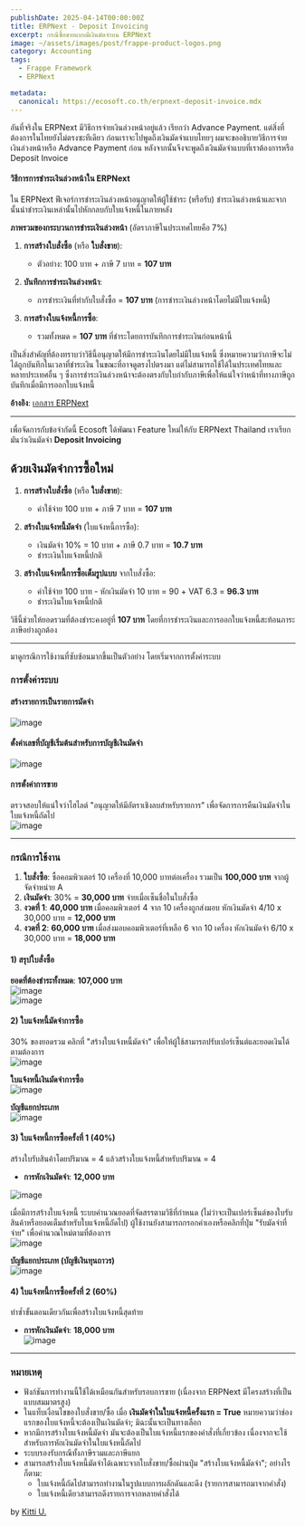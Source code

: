 ```yaml
---
publishDate: 2025-04-14T00:00:00Z
title: ERPNext - Deposit Invoicing 
excerpt: กรณีซื้อขายแบบมีเงินมัดจำบน ERPNext
image: ~/assets/images/post/frappe-product-logos.png
category: Accounting
tags:
  - Frappe Framework
  - ERPNext

metadata:
  canonical: https://ecosoft.co.th/erpnext-deposit-invoice.mdx
---
```


อันที่จริงใน ERPNext มีวิธีการจ่ายเงินล่วงหน้าอยู่แล้ว เรียกว่า Advance Payment. แต่สิ่งที่ต้องการในไทยยังไม่ตรงซะทีเดียว ก่อนเราจะไปพูดถึงเงินมัดจำแบบไทยๆ ผมจะขออธิบายวิธีการจ่ายเงินล่วงหน้าหรือ Advance Payment ก่อน หลังจากนั้นจึงจะพูดถึงเงินมัดจำแบบที่เราต้องการหรือ Deposit Invoice 

#### วิธีการการชำระเงินล่วงหน้าใน ERPNext

ใน ERPNext ฟีเจอร์การชำระเงินล่วงหน้าอนุญาตให้ผู้ใช้ชำระ (หรือรับ) ชำระเงินล่วงหน้าและจากนั้นนำชำระเงินเหล่านั้นไปหักกลบกับใบแจ้งหนี้ในภายหลัง

**ภาพรวมของกระบวนการชำระเงินล่วงหน้า**
(อัตราภาษีในประเทศไทยคือ 7%)

1. **การสร้างใบสั่งซื้อ** (หรือ **ใบสั่งขาย**):  
   - ตัวอย่าง: 100 บาท + ภาษี 7 บาท = **107 บาท**
   
2. **บันทึกการชำระเงินล่วงหน้า**:  
   - การชำระเงินที่ทำกับใบสั่งซื้อ = **107 บาท** (การชำระเงินล่วงหน้าโดยไม่มีใบแจ้งหนี้)
   
3. **การสร้างใบแจ้งหนี้การซื้อ**:  
   - รวมทั้งหมด = **107 บาท** ที่ชำระโดยการบันทึกการชำระเงินก่อนหน้านี้

เป็นสิ่งสำคัญที่ต้องทราบว่าวิธีนี้อนุญาตให้มีการชำระเงินโดยไม่มีใบแจ้งหนี้ ซึ่งหมายความว่าภาษีจะไม่ได้ถูกบันทึกในเวลาที่ชำระเงิน ในขณะที่อาจดูตรงไปตรงมา แต่ไม่สามารถใช้ได้ในประเทศไทยและหลายประเทศอื่น ๆ ซึ่งการชำระเงินล่วงหน้าจะต้องตรงกับใบกำกับภาษีเพื่อให้แน่ใจว่าหน้าที่ทางภาษีถูกบันทึกเมื่อมีการออกใบแจ้งหนี้

**อ้างอิง**: [เอกสาร ERPNext](https://docs.frappe.io/erpnext/user/manual/en/advance-payment-entry)

---

เพื่อจัดการกับข้อจำกัดนี้ Ecosoft ได้พัฒนา Feature ใหม่ให้กับ ERPNext Thailand เราเรียกมันว่าเงินมัดจำ **Deposit Invoicing**

## ด้วยเงินมัดจำการซื้อใหม่
1. **การสร้างใบสั่งซื้อ** (หรือ **ใบสั่งขาย**):  
   - ค่าใช้จ่าย 100 บาท + ภาษี 7 บาท = **107 บาท**
   
2. **สร้างใบแจ้งหนี้มัดจำ** (ใบแจ้งหนี้การซื้อ):  
   - เงินมัดจำ 10% = 10 บาท + ภาษี 0.7 บาท = **10.7 บาท**
   - ชำระเงินใบแจ้งหนี้ปกติ
   
3. **สร้างใบแจ้งหนี้การซื้อเต็มรูปแบบ** จากใบสั่งซื้อ:  
   - ค่าใช้จ่าย 100 บาท - หักเงินมัดจำ 10 บาท = 90 + VAT 6.3 = **96.3 บาท**
   - ชำระเงินใบแจ้งหนี้ปกติ

วิธีนี้ช่วยให้ยอดรวมที่ต้องชำระคงอยู่ที่ **107 บาท** โดยที่การชำระเงินและการออกใบแจ้งหนี้สะท้อนภาระภาษีอย่างถูกต้อง

---

มาดูกรณีการใช้งานที่ซับซ้อนมากขึ้นเป็นตัวอย่าง โดยเริ่มจากการตั้งค่าระบบ

### การตั้งค่าระบบ

#### สร้างรายการเป็นรายการมัดจำ
![image](https://github.com/user-attachments/assets/4c3663aa-80ae-4903-b2c7-1608cffab1d2)

#### ตั้งค่าเลขที่บัญชีเริ่มต้นสำหรับการบัญชีเงินมัดจำ
![image](https://github.com/user-attachments/assets/e3416189-2713-409f-9774-26ce88738b45)

#### การตั้งค่าการขาย
ตรวจสอบให้แน่ใจว่าไฮไลต์ "อนุญาตให้มีอัตราเชิงลบสำหรับรายการ" เพื่อจัดการการคืนเงินมัดจำในใบแจ้งหนี้ถัดไป  
![image](https://github.com/user-attachments/assets/da365833-39b4-4bab-a92e-228fbba7d981)

---

### กรณีการใช้งาน
1. **ใบสั่งซื้อ**: ซื้อคอมพิวเตอร์ 10 เครื่องที่ 10,000 บาทต่อเครื่อง รวมเป็น **100,000 บาท** จากผู้จัดจำหน่าย A
2. **เงินมัดจำ**: 30% = **30,000 บาท** จ่ายเมื่อเซ็นชื่อในใบสั่งซื้อ
3. **งวดที่ 1**: **40,000 บาท** เมื่อคอมพิวเตอร์ 4 จาก 10 เครื่องถูกส่งมอบ หักเงินมัดจำ 4/10 x 30,000 บาท = **12,000 บาท**  
4. **งวดที่ 2**: **60,000 บาท** เมื่อส่งมอบคอมพิวเตอร์ที่เหลือ 6 จาก 10 เครื่อง หักเงินมัดจำ 6/10 x 30,000 บาท = **18,000 บาท**  

#### 1) สรุปใบสั่งซื้อ
**ยอดที่ต้องชำระทั้งหมด**: **107,000 บาท**  
![image](https://github.com/user-attachments/assets/04be45c2-2eea-402e-9935-706b08b7b425)  
![image](https://github.com/user-attachments/assets/23f5aee0-f23c-412a-8da6-b9a55184880d)

#### 2) ใบแจ้งหนี้มัดจำการซื้อ
30% ของยอดรวม คลิกที่ "สร้างใบแจ้งหนี้มัดจำ" เพื่อให้ผู้ใช้สามารถปรับเปอร์เซ็นต์และยอดเงินได้ตามต้องการ  
![image](https://github.com/user-attachments/assets/890bb75a-65a1-4a88-84d5-d22ecc4ea0fd)

**ใบแจ้งหนี้เงินมัดจำการซื้อ**  
![image](https://github.com/user-attachments/assets/246dbf8d-04ff-41b1-b1b9-d045855220f4)

**บัญชีแยกประเภท**  
![image](https://github.com/user-attachments/assets/9c38bf45-a9dd-4e87-b23a-9515a8f29427)

#### 3) ใบแจ้งหนี้การซื้อครั้งที่ 1 (40%)
สร้างใบรับสินค้าโดยปริมาณ = 4 แล้วสร้างใบแจ้งหนี้สำหรับปริมาณ = 4  
- **การหักเงินมัดจำ**: **12,000 บาท**  

![image](https://github.com/user-attachments/assets/de6bad96-c597-48af-9164-c1e46d55a7c0)

เมื่อมีการสร้างใบแจ้งหนี้ ระบบคำนวณยอดที่จัดสรรตามวิธีที่กำหนด (ไม่ว่าจะเป็นเปอร์เซ็นต์ของใบรับสินค้าหรือยอดเต็มสำหรับใบแจ้งหนี้ถัดไป) ผู้ใช้งานยังสามารถกรอกค่าเองหรือคลิกที่ปุ่ม "รับมัดจำที่จ่าย" เพื่อคำนวณใหม่ตามที่ต้องการ  
![image](https://github.com/user-attachments/assets/70f6f881-0f84-4041-81fd-abc1ce0dd32f)

**บัญชีแยกประเภท (บัญชีเงินทุนถาวร)**  
![image](https://github.com/user-attachments/assets/01ac1cf4-b6f4-4ea5-8909-cdbf6b7cc137)

#### 4) ใบแจ้งหนี้การซื้อครั้งที่ 2 (60%)
ทำซ้ำขั้นตอนเดียวกันเพื่อสร้างใบแจ้งหนี้สุดท้าย  
- **การหักเงินมัดจำ**: **18,000 บาท**  
![image](https://github.com/user-attachments/assets/65e76ffa-52ff-4e1c-acd5-7ef67e9eb7c1)

---

### หมายเหตุ
- ฟังก์ชันการทำงานนี้ใช้ได้เหมือนกันสำหรับรอบการขาย (เนื่องจาก ERPNext มีโครงสร้างที่เป็นแบบสมมาตรสูง)
- ในแท็บเงื่อนไขของใบสั่งขาย/ซื้อ เมื่อ **เงินมัดจำในใบแจ้งหนี้ครั้งแรก = True** หมายความว่าช่องแรกของใบแจ้งหนี้จะต้องเป็นเงินมัดจำ; มิฉะนั้นจะเป็นทางเลือก
- หากมีการสร้างใบแจ้งหนี้มัดจำ มันจะต้องเป็นใบแจ้งหนี้แรกของคำสั่งที่เกี่ยวข้อง เนื่องจากจะใช้สำหรับการหักเงินมัดจำในใบแจ้งหนี้ถัดไป
- ระบบรองรับกรณีทั้งภาษีรวมและภาษีแยก
- สามารถสร้างใบแจ้งหนี้มัดจำได้เฉพาะจากใบสั่งขาย/ซื้อผ่านปุ่ม "สร้างใบแจ้งหนี้มัดจำ"; อย่างไรก็ตาม:
  - ใบแจ้งหนี้ถัดไปสามารถทำงานในรูปแบบการผลักดันและดึง (รายการสามารถมาจากคำสั่ง)
  - ใบแจ้งหนี้เดียวสามารถดึงรายการจากหลายคำสั่งได้

by <a href="https://x.com/@kittiup">Kitti U.</a>
